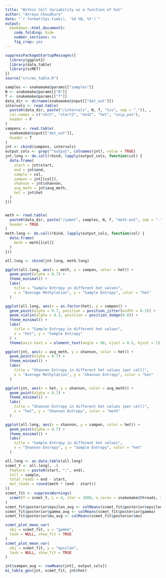 ```yaml
---
title: "Within Cell Variability as a function of het"
author: "Atreya Choudhury"
date: "`r format(Sys.time(), '%d %B, %Y')`"
output:
  bookdown::html_document2:
    code_folding: hide
    number_sections: no
    fig_crop: yes
---
```


```r
suppressPackageStartupMessages({
  library(ggplot2)
  library(data.table)
  library(scMET)
})
source("src/mi_table.R")
```

```r
samples <- snakemake@params[["samples"]]
N <- snakemake@params[["N"]]
f <- snakemake@params[["f"]]
data_dir <- dirname(snakemake@input[["det_out"]])
intervals <- read.table(
  paste0(data_dir, paste("/intervals", N, f, "tsv", sep = ".")), ,
  col.names = c("chr2", "start2", "end2", "het", "snip_pos"),
  header = F
)
sampens <- read.table(
  snakemake@input[["det_out"]],
  header = T
)
jnt <- cbind(sampens, intervals)
output_cols <- grep("^output", colnames(jnt), value = TRUE)
jnt.long <- do.call(rbind, lapply(output_cols, function(col) {
  data.frame(
    start = jnt$start,
    end = jnt$end,
    sample = col,
    sampen = jnt[[col]],
    shannon = jnt$shannon,
    avg_meth = jnt$avg_meth,
    het = jnt$het
  )
}))


meth <- read.table(
  paste0(data_dir, paste("/yamet", samples, N, f, "meth.out", sep = ".")),
  header = TRUE
)
meth.long <- do.call(rbind, lapply(output_cols, function(col) {
  data.frame(
    meth = meth[[col]]
  )
}))

all.long <- cbind(jnt.long, meth.long)

ggplot(all.long, aes(x = meth, y = sampen, color = het)) +
  geom_point(alpha = 0.7) +
  theme_minimal() +
  labs(
    title = "Sample Entropy in different het values",
    x = "Average Methylation", y = "Sample Entropy", color = "het"
  )

ggplot(all.long, aes(x = as.factor(het), y = sampen)) +
  geom_point(alpha = 0.7, position = position_jitter(width = 0.2)) +
  geom_violin(alpha = 0.3, position = position_dodge(0.8)) +
  theme_minimal() +
  labs(
    title = "Sample Entropy in different het values",
    x = "het", y = "Sample Entropy"
  ) +
  theme(axis.text.x = element_text(angle = 90, vjust = 0.5, hjust = 1))

ggplot(jnt, aes(x = avg_meth, y = shannon, color = het)) +
  geom_point(alpha = 0.7) +
  theme_minimal() +
  labs(
    title = "Shannon Entropy in different het values (per cell)",
    x = "Average Methylation", y = "Shannon Entropy", color = "het"
  )

ggplot(jnt, aes(x = het, y = shannon, color = avg_meth)) +
  geom_point(alpha = 0.7) +
  theme_minimal() +
  labs(
    title = "Shannon Entropy in different het values (per cell)",
    x = "het", y = "Shannon Entropy", color = "meth"
  )

ggplot(all.long, aes(x = shannon, y = sampen, color = het)) +
  geom_point(alpha = 0.7) +
  theme_minimal() +
  labs(
    title = "Sample Entropy in different het values",
    x = "Shannon Entropy", y = "Sample Entropy", color = "het"
  )
```

```r
all.long <- as.data.table(all.long)
scmet_Y <- all.long[, .(
  Feature = paste0(start, ":", end),
  Cell = sample,
  total_reads = end - start,
  met_reads = round(meth * (end - start))
)]
scmet_fit <- suppressWarnings(
  scmet(Y = scmet_Y, L = 4, iter = 2000, n_cores = snakemake@threads, seed = 42)
)
scmet_fit$posterior$epsilon_avg <- colMeans(scmet_fit$posterior$epsilon)
scmet_fit$posterior$gamma_avg <- colMeans(scmet_fit$posterior$gamma)
scmet_fit$posterior$mu_avg <- colMeans(scmet_fit$posterior$mu)
```

```r
scmet_plot_mean_var(
  obj = scmet_fit, y = "gamma",
  task = NULL, show_fit = TRUE
)
scmet_plot_mean_var(
  obj = scmet_fit, y = "epsilon",
  task = NULL, show_fit = TRUE
)
```

```r
jnt$sampen_avg <- rowMeans(jnt[, output_cols])
mi_table_gen(jnt, scmet_fit, jnt$het)
```